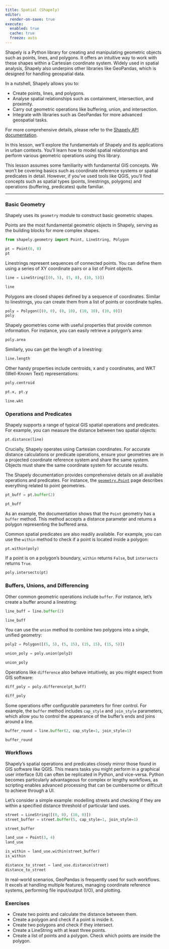 ```yaml
---
title: Spatial (Shapely)
editor:
  render-on-save: true
execute:
  enabled: true
  cache: true
  freeze: auto
---
```


Shapely is a Python library for creating and manipulating geometric objects such as points, lines, and polygons. It offers an intuitive way to work with these shapes within a Cartesian coordinate system. Widely used in spatial analysis, Shapely also underpins other libraries like GeoPandas, which is designed for handling geospatial data.

In a nutshell, Shapely allows you to:

- Create points, lines, and polygons.
- Analyse spatial relationships such as containment, intersection, and proximity.
- Carry out geometric operations like buffering, union, and intersection.
- Integrate with libraries such as GeoPandas for more advanced geospatial tasks.

For more comprehensive details, please refer to the [Shapely API documentation](https://shapely.readthedocs.io/en/stable/).

In this lesson, we'll explore the fundamentals of Shapely and its applications in urban contexts. You'll learn how to model spatial relationships and perform various geometric operations using this library.

::: {.callout-note}

This lesson assumes some familiarity with fundamental GIS concepts. We won't be covering basics such as coordinate reference systems or spatial predicates in detail. However, if you've used tools like QGIS, you'll find concepts such as spatial types (points, linestrings, polygons) and operations (buffering, predicates) quite familiar.

:::

---

### Basic Geometry

Shapely uses its `geometry` module to construct basic geometric shapes.

Points are the most fundamental geometric objects in Shapely, serving as the building blocks for more complex shapes.

```python
from shapely.geometry import Point, LineString, Polygon

pt = Point(0, 0)
pt
```

Linestrings represent sequences of connected points. You can define them using a series of XY coordinate pairs or a list of Point objects.

```python
line = LineString([(0, 5), (5, 0), (10, 5)])

line
```

Polygons are closed shapes defined by a sequence of coordinates. Similar to linestrings, you can create them from a list of points or coordinate tuples.

```python
poly = Polygon([(0, 0), (0, 10), (10, 10), (10, 0)])
poly
```

Shapely geometries come with useful properties that provide common information. For instance, you can easily retrieve a polygon's area:

```python
poly.area
```

Similarly, you can get the length of a linestring:

```python
line.length
```

Other handy properties include centroids, x and y coordinates, and WKT (Well-Known Text) representations:

```python
poly.centroid
```

```python
pt.x, pt.y
```

```python
line.wkt
```

### Operations and Predicates

Shapely supports a range of typical GIS spatial operations and predicates. For example, you can measure the distance between two spatial objects:

```python
pt.distance(line)
```

Crucially, Shapely operates using Cartesian coordinates. For accurate distance calculations or predicate operations, ensure your geometries are in a projected coordinate reference system and share the same system. Objects must share the same coordinate system for accurate results.

The Shapely documentation provides comprehensive details on all available operations and predicates. For instance, the [`geometry.Point`](https://shapely.readthedocs.io/en/stable/reference/shapely.Point.html#shapely.Point) page describes everything related to point geometries.

```python
pt_buff = pt.buffer(2)

pt_buff
```

As an example, the documentation shows that the `Point` geometry has a `buffer` method. This method accepts a distance parameter and returns a polygon representing the buffered area.

Common spatial predicates are also readily available. For example, you can use the `within` method to check if a point is located inside a polygon:

```python
pt.within(poly)
```

If a point is on a polygon's boundary, `within` returns `False`, but `intersects` returns `True`.

```python
poly.intersects(pt)
```

### Buffers, Unions, and Differencing

Other common geometric operations include `buffer`. For instance, let's create a buffer around a linestring:

```python
line_buff = line.buffer(2)

line_buff
```

You can use the `union` method to combine two polygons into a single, unified geometry:

```python
poly2 = Polygon([(5, 5), (5, 15), (15, 15), (15, 5)])

union_poly = poly.union(poly2)

union_poly
```

Operations like `difference` also behave intuitively, as you might expect from GIS software:

```python
diff_poly = poly.difference(pt_buff)

diff_poly
```

Some operations offer configurable parameters for finer control. For example, the `buffer` method includes `cap_style` and `join_style` parameters, which allow you to control the appearance of the buffer's ends and joins around a line.

```python
buffer_round = line.buffer(2, cap_style=1, join_style=1)

buffer_round
```

### Workflows

Shapely's spatial operations and predicates closely mirror those found in GIS software like QGIS. This means tasks you might perform in a graphical user interface (UI) can often be replicated in Python, and vice-versa. Python becomes particularly advantageous for complex or lengthy workflows, as scripting enables advanced processing that can be cumbersome or difficult to achieve through a UI.

Let's consider a simple example: modelling streets and checking if they are within a specified distance threshold of particular land uses.

```python
street = LineString([(0, 0), (10, 0)])
street_buffer = street.buffer(5, cap_style=1, join_style=1)

street_buffer
```

```python
land_use = Point(3, 4)
land_use
```

```python
is_within = land_use.within(street_buffer)
is_within
```

```python
distance_to_street = land_use.distance(street)
distance_to_street
```

In real-world scenarios, GeoPandas is frequently used for such workflows. It excels at handling multiple features, managing coordinate reference systems, performing file input/output (I/O), and plotting.

### Exercises

- Create two points and calculate the distance between them.
- Create a polygon and check if a point is inside it.
- Create two polygons and check if they intersect.
- Create a LineString with at least three points.
- Create a list of points and a polygon. Check which points are inside the polygon.
